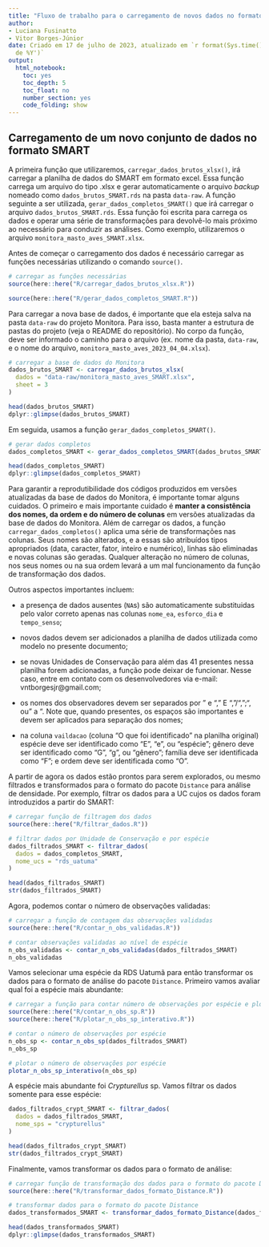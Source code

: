 ```yaml
---
title: "Fluxo de trabalho para o carregamento de novos dados no formato SMART"
author: 
- Luciana Fusinatto 
- Vitor Borges-Júnior
date: Criado em 17 de julho de 2023, atualizado em `r format(Sys.time(), '%d de %B
  de %Y')`
output:
  html_notebook:
    toc: yes
    toc_depth: 5
    toc_float: no
    number_section: yes
    code_folding: show
---
```


## **Carregamento de um novo conjunto de dados no formato SMART** 

A primeira função que utilizaremos, `carregar_dados_brutos_xlsx()`, irá carregar a planilha de dados do SMART em formato excel. Essa função carrega um arquivo do tipo .xlsx e gerar automaticamente o arquivo *backup* nomeado como `dados_brutos_SMART.rds` na pasta `data-raw`. A função seguinte a ser utilizada, `gerar_dados_completos_SMART()` que irá carregar o arquivo `dados_brutos_SMART.rds`. Essa função foi escrita para carrega os dados e operar uma série de transformações para devolvê-lo mais próximo ao necessário para conduzir as análises. Como exemplo, utilizaremos o arquivo `monitora_masto_aves_SMART.xlsx`.  

Antes de começar o carregamento dos dados é necessário carregar as funções necessárias utilizando o comando `source()`.

```r
# carregar as funções necessárias
source(here::here("R/carregar_dados_brutos_xlsx.R"))

source(here::here("R/gerar_dados_completos_SMART.R"))
```

Para carregar a nova base de dados, é importante que ela esteja salva na pasta `data-raw` do projeto Monitora. Para isso, basta manter a estrutura de pastas do projeto (veja o README do repositório). No corpo da função, deve ser informado o caminho para o arquivo (ex. nome da pasta, `data-raw`, e o nome do arquivo, `monitora_masto_aves_2023_04_04.xlsx`).

```r
# carregar a base de dados do Monitora
dados_brutos_SMART <- carregar_dados_brutos_xlsx(
  dados = "data-raw/monitora_masto_aves_SMART.xlsx",
  sheet = 3
)

head(dados_brutos_SMART)
dplyr::glimpse(dados_brutos_SMART)
```

Em seguida, usamos a função `gerar_dados_completos_SMART()`. 

```r
# gerar dados completos
dados_completos_SMART <- gerar_dados_completos_SMART(dados_brutos_SMART)

head(dados_completos_SMART)
dplyr::glimpse(dados_completos_SMART)
```

Para garantir a reprodutibilidade dos códigos produzidos em versões atualizadas da base de dados do Monitora, é importante tomar alguns cuidados. O primeiro e mais importante cuidado é **manter a consistência dos nomes, da ordem e do número de colunas** em versões atualizadas da base de dados do Monitora. Além de carregar os dados, a função `carregar_dados_completos()` aplica uma série de transformações nas colunas. Seus nomes são alterados, e a essas são atribuídos tipos apropriados (data, caracter, fator, inteiro e numérico), linhas são eliminadas e novas colunas são geradas. Qualquer alteração no número de colunas, nos seus nomes ou na sua ordem levará a um mal funcionamento da função de transformação dos dados.

Outros aspectos importantes incluem: 

- a presença de dados ausentes (`NA`s) são automaticamente substituidas pelo valor correto apenas nas colunas `nome_ea`, `esforco_dia` e `tempo_senso`;

- novos dados devem ser adicionados a planilha de dados utilizada como modelo no presente documento;

- se novas Unidades de Conservação para além das 41 presentes nessa planilha forem adicionadas, a função pode deixar de funcionar. Nesse caso, entre em contato com os desenvolvedores via e-mail: vntborgesjr@gmail.com;

- os nomes dos observadores devem ser separados por " e ", " E ", "/", ";", ou " a ". Note que, quando presentes, os espaços são importantes e devem ser aplicados para separação dos nomes;

- na coluna `vaildacao` (coluna "O que foi identificado" na planilha original) espécie deve ser identificado como "E", "e", ou "espécie"; gênero deve ser identificado como "G", "g", ou "gênero"; família deve ser identificada como "F"; e ordem deve ser identificada como "O".

A partir de agora os dados estão prontos para serem explorados, ou  mesmo filtrados e transformados para o formato do pacote `Distance` para análise de densidade. Por exemplo, filtrar os dados para a UC cujos os dados foram introduzidos a partir do SMART:

```r
# carregar função de filtragem dos dados
source(here::here("R/filtrar_dados.R"))

# filtrar dados por Unidade de Conservação e por espécie
dados_filtrados_SMART <- filtrar_dados(
  dados = dados_completos_SMART,
  nome_ucs = "rds_uatuma"
)

head(dados_filtrados_SMART)
str(dados_filtrados_SMART)
```

Agora, podemos contar o número de observações validadas:

```r
# carregar a função de contagem das observações validadas
source(here::here("R/contar_n_obs_validadas.R"))

# contar observações validadas ao nível de espécie
n_obs_validadas <- contar_n_obs_validadas(dados_filtrados_SMART)
n_obs_validadas
```

Vamos selecionar uma espécie da RDS Uatumã para então transformar os dados para o formato de análise do pacote `Distance`. Primeiro vamos avaliar qual foi a espécie mais abundante:

```r
# carregar a função para contar número de observações por espécie e plotar os dados
source(here::here("R/contar_n_obs_sp.R"))
source(here::here("R/plotar_n_obs_sp_interativo.R"))

# contar o número de observações por espécie
n_obs_sp <- contar_n_obs_sp(dados_filtrados_SMART)
n_obs_sp

# plotar o número de observações por espécie
plotar_n_obs_sp_interativo(n_obs_sp)
```

A espécie mais abundante foi *Crypturellus* sp. Vamos filtrar os dados somente para esse espécie:

```r
dados_filtrados_crypt_SMART <- filtrar_dados(
  dados = dados_filtrados_SMART,
  nome_sps = "crypturellus"
)

head(dados_filtrados_crypt_SMART)
str(dados_filtrados_crypt_SMART)
```

Finalmente, vamos transformar os dados para o formato de análise:

```r
# carregar função de transformação dos dados para o formato do pacote Distance
source(here::here("R/transformar_dados_formato_Distance.R"))

# transformar dados para o formato do pacote Distance
dados_transformados_SMART <- transformar_dados_formato_Distance(dados_filtrados_crypt_SMART)

head(dados_transformados_SMART)
dplyr::glimpse(dados_transformados_SMART)
```

